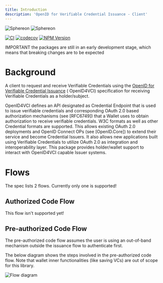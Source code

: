 ```yaml
---
title: Introduction
description: 'OpenID for Verifiable Credential Issuance - Client'
---
```


  <img className="block dark:hidden" src="/logo/light.svg" alt="Sphereon" />
  <img className="hidden dark:block" src="/logo/dark.svg" alt="Sphereon" />

[![CI](https://github.com/Sphereon-Opensource/openid4vci-client/actions/workflows/main.yml/badge.svg)](https://github.com/Sphereon-Opensource/openid4vci-client/actions/workflows/main.yml) [![codecov](https://codecov.io/gh/Sphereon-Opensource/openid4vci-client/branch/develop/graph/badge.svg)](https://codecov.io/gh/Sphereon-Opensource/openid4vci-client) [![NPM Version](https://img.shields.io/npm/v/@sphereon/oid4vci-client.svg)](https://npm.im/@sphereon/oid4vci-client)

<Warning>
IMPORTANT the packages are still in an early development stage, which means that breaking changes are to be expected
</Warning>

# Background

A client to request and receive Verifiable Credentials using
the [OpenID for Verifiable Credential Issuance](https://openid.net/specs/openid-4-verifiable-credential-issuance-1_0.html) (
OpenID4VCI) specification for receiving Verifiable Credentials as a holder/subject.

OpenID4VCI defines an API designated as Credential Endpoint that is used to issue verifiable credentials and
corresponding OAuth 2.0 based authorization mechanisms (see [RFC6749]) that a Wallet uses to obtain authorization to
receive verifiable credentials. W3C formats as well as other Credential formats are supported. This allows existing
OAuth 2.0 deployments and OpenID Connect OPs (see [OpenID.Core]) to extend their service and become Credential Issuers.
It also allows new applications built using Verifiable Credentials to utilize OAuth 2.0 as integration and
interoperability layer. This package provides holder/wallet support to interact with OpenID4VCI capable Issuer systems.

# Flows

The spec lists 2 flows. Currently only one is supported!

## Authorized Code Flow

This flow isn't supported yet!

## Pre-authorized Code Flow

The pre-authorized code flow assumes the user is using an out-of-band mechanism outside the issuance flow to
authenticate first.

The below diagram shows the steps involved in the pre-authorized code flow. Note that wallet inner functionalities (like
saving VCs) are out of scope for this library.

![Flow diagram](https://www.plantuml.com/plantuml/proxy?cache=no&src=https://raw.githubusercontent.com/Sphereon-Opensource/OID4VCI-client/develop/docs/preauthorized-code-flow.puml)
